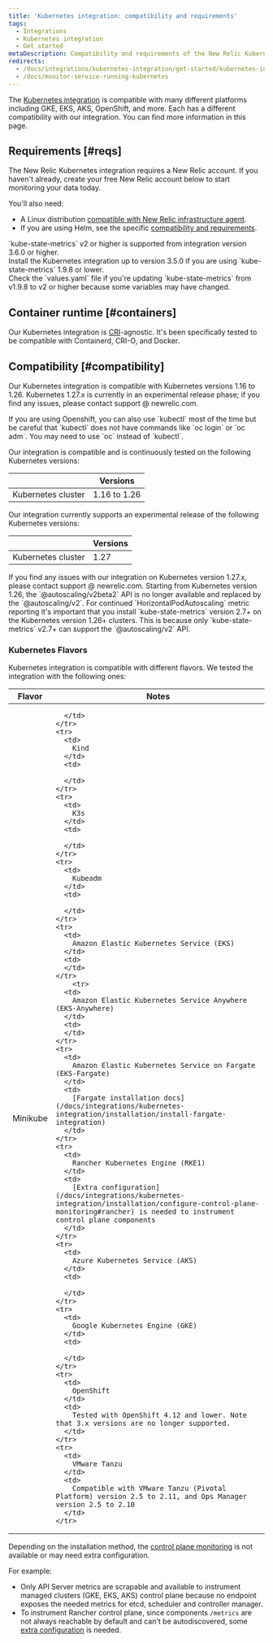 ```yaml
---
title: 'Kubernetes integration: compatibility and requirements'
tags:
  - Integrations
  - Kubernetes integration
  - Get started
metaDescription: Compatibility and requirements of the New Relic Kubernetes integration.
redirects:
  - /docs/integrations/kubernetes-integration/get-started/kubernetes-integration-compatibility-requirements
  - /docs/monitor-service-running-kubernetes
---
```


The [Kubernetes integration](/docs/integrations/kubernetes-integration/get-started/introduction-kubernetes-integration) is compatible with many different platforms including GKE, EKS, AKS, OpenShift, and more. Each has a different compatibility with our integration. You can find more information in this page.

## Requirements [#reqs]

The New Relic Kubernetes integration requires a New Relic account. If you haven't already, create your free New Relic account below to start monitoring your data today.

You'll also need: 
* A Linux distribution [compatible with New Relic infrastructure agent](/docs/infrastructure/new-relic-infrastructure/getting-started/compatibility-requirements-new-relic-infrastructure#operating-systems).
* If you are using Helm, see the specific [compatibility and requirements](/docs/kubernetes-pixie/kubernetes-integration/installation/install-kubernetes-integration-using-helm/#compatibility). 

<Callout variant="important">
  `kube-state-metrics` v2 or higher is supported from integration version 3.6.0 or higher.
  <br/>Install the Kubernetes integration up to version 3.5.0 if you are using `kube-state-metrics` 1.9.8 or lower.
  <br/>
  Check the `values.yaml` file if you're updating `kube-state-metrics` from v1.9.8 to v2 or higher because some variables may have changed.
</Callout>

## Container runtime [#containers]

Our Kubernetes integration is [CRI](https://kubernetes.io/docs/concepts/architecture/cri)-agnostic. It's been specifically tested to be compatible with Containerd, CRI-O, and Docker.

## Compatibility [#compatibility]

Our Kubernetes integration is compatible with Kubernetes versions 1.16 to 1.26. Kubernetes 1.27.x is currently in an experimental release phase; if you find any issues, please contact support @ newrelic.com. 

<Callout variant="important">
If you are using Openshift, you can also use `kubectl` most of the time but be careful that `kubectl` does not have commands like `oc login` or `oc adm`. You may need to use `oc` instead of `kubectl`.
</Callout>

Our integration is compatible and is continuously tested on the following Kubernetes versions:

<table>
  <thead>
    <tr>
      <th style={{ width: "300px" }}>
      </th>
      <th>
        Versions
      </th>
    </tr>
  </thead>
  <tbody>
    <tr>
      <td>
        Kubernetes cluster
      </td>
      <td>
        1.16 to 1.26
      </td>
    </tr>
  </tbody>
</table>

Our integration currently supports an experimental release of the following Kubernetes versions: 
<table>
  <thead>
    <tr>
      <th style={{ width: "300px" }}>
      </th>
      <th>
        Versions
      </th>
    </tr>
  </thead>
  <tbody>
    <tr>
      <td>
        Kubernetes cluster
      </td>
      <td>
        1.27
      </td>
    </tr>
  </tbody>
</table>

<Callout variant="important">
  If you find any issues with our integration on Kubernetes version 1.27.x, please contact support @ newrelic.com. 
</Callout>

<Callout variant="important">
        Starting from Kubernetes version 1.26, the `@autoscaling/v2beta2` API is no longer available and replaced by the `@autoscaling/v2`. For continued `HorizontalPodAutoscaling` metric reporting it's important that you install `kube-state-metrics` version 2.7+ on the Kubernetes version 1.26+ clusters. This is because only `kube-state-metrics` v2.7+ can support the `@autoscaling/v2` API.
        </Callout>

### Kubernetes Flavors

Kubernetes integration is compatible with different flavors. We tested the integration with the following ones:

<table>
  <thead>
    <tr>
      <th style={{ width: "300px" }}>
        Flavor
      </th>
      <th>
        Notes
      </th>
    </tr>
  </thead>
  <tbody>
    <tr>
      <td>
        Minikube
      </td>
      <td>

      </td>
    </tr>
    <tr>
      <td>
        Kind
      </td>
      <td>

      </td>
    </tr>
    <tr>
      <td>
        K3s
      </td>
      <td>

      </td>
    </tr>
    <tr>
      <td>
        Kubeadm
      </td>
      <td>

      </td>
    </tr>
    <tr>
      <td>
        Amazon Elastic Kubernetes Service (EKS)
      </td>
      <td>
      </td>
    </tr>
        <tr>
      <td>
        Amazon Elastic Kubernetes Service Anywhere (EKS-Anywhere)
      </td>
      <td>
      </td>
    </tr>
    <tr>
      <td>
        Amazon Elastic Kubernetes Service on Fargate (EKS-Fargate)
      </td>
      <td>
        [Fargate installation docs](/docs/integrations/kubernetes-integration/installation/install-fargate-integration)
      </td>
    </tr>
    <tr>
      <td>
        Rancher Kubernetes Engine (RKE1)
      </td>
      <td>
        [Extra configuration](/docs/integrations/kubernetes-integration/installation/configure-control-plane-monitoring#rancher) is needed to instrument control plane components
      </td>
    </tr>
    <tr>
      <td>
        Azure Kubernetes Service (AKS)
      </td>
      <td>

      </td>
    </tr>
    <tr>
      <td>
        Google Kubernetes Engine (GKE)
      </td>
      <td>

      </td>
    </tr>
    <tr>
      <td>
        OpenShift
      </td>
      <td>
        Tested with OpenShift 4.12 and lower. Note that 3.x versions are no longer supported.
      </td>
    </tr>
    <tr>
      <td>
        VMware Tanzu
      </td>
      <td>
        Compatible with VMware Tanzu (Pivotal Platform) version 2.5 to 2.11, and Ops Manager version 2.5 to 2.10
      </td>
    </tr>
  </tbody>
</table>

Depending on the installation method, the [control plane monitoring](/docs/integrations/kubernetes-integration/installation/configure-control-plane-monitoring) is not available or may need extra configuration.

For example:

* Only API Server metrics are scrapable and available to instrument managed clusters (GKE, EKS, AKS) control plane because no endpoint exposes the needed metrics for etcd, scheduler and controller manager.
* To instrument Rancher control plane, since components `/metrics` are not always reachable by default and can't be autodiscovered, some [extra configuration](/docs/integrations/kubernetes-integration/installation/configure-control-plane-monitoring#rancher) is needed.
